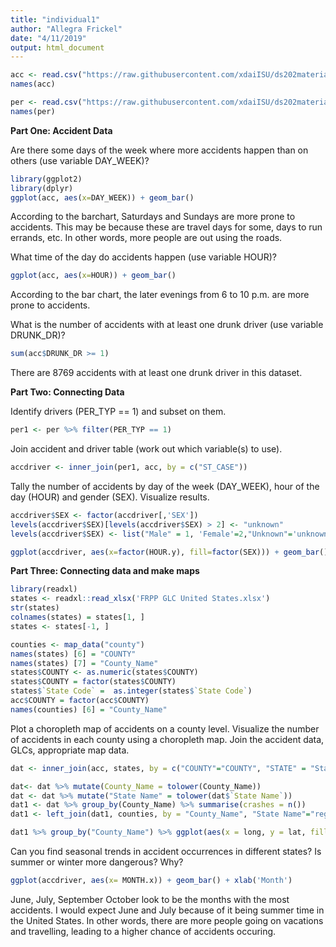 ```yaml
---
title: "individual1"
author: "Allegra Frickel"
date: "4/11/2019"
output: html_document
---
```


```r
acc <- read.csv("https://raw.githubusercontent.com/xdaiISU/ds202materials/master/hwlabs/fars2017/accident.csv", stringsAsFactors = FALSE)
names(acc)
```

```r
per <- read.csv("https://raw.githubusercontent.com/xdaiISU/ds202materials/master/hwlabs/fars2017/person.csv", stringsAsFactors = FALSE)
names(per)
```

**Part One: Accident Data**

Are there some days of the week where more accidents happen than on others (use variable DAY_WEEK)?

```r
library(ggplot2)
library(dplyr)
ggplot(acc, aes(x=DAY_WEEK)) + geom_bar()
```

According to the barchart, Saturdays and Sundays are more prone to accidents. This may be because these are travel days for some, days to run errands, etc. In other words, more people are out using the roads.

What time of the day do accidents happen (use variable HOUR)?

```r
ggplot(acc, aes(x=HOUR)) + geom_bar()
```

According to the bar chart, the later evenings from 6 to 10 p.m. are more prone to accidents.

What is the number of accidents with at least one drunk driver (use variable DRUNK_DR)?

```r
sum(acc$DRUNK_DR >= 1)
```

There are 8769 accidents with at least one drunk driver in this dataset.

**Part Two: Connecting Data**

Identify drivers (PER_TYP == 1) and subset on them.

```r
per1 <- per %>% filter(PER_TYP == 1)
```

Join accident and driver table (work out which variable(s) to use).

```r
accdriver <- inner_join(per1, acc, by = c("ST_CASE"))
```

Tally the number of accidents by day of the week (DAY_WEEK), hour of the day (HOUR) and gender (SEX). Visualize results.

```r
accdriver$SEX <- factor(accdriver[,'SEX'])
levels(accdriver$SEX)[levels(accdriver$SEX) > 2] <- "unknown"
levels(accdriver$SEX) <- list("Male" = 1, 'Female'=2,"Unknown"='unknown')
```

```r
ggplot(accdriver, aes(x=factor(HOUR.y), fill=factor(SEX))) + geom_bar() + facet_grid(DAY_WEEK~SEX, scales="free", space="free") + xlab("Hour of the Day") + ylab("Number of Crashes") + ggtitle("Crashes of the Week by Hour and Sex") + guides(fill=guide_legend("SEX")) + scale_fill_discrete(name = "SEX", labels = c("Male","Female","Unknown"))
```

**Part Three: Connecting data and make maps**

```r
library(readxl)
states <- readxl::read_xlsx('FRPP GLC United States.xlsx')
str(states)
colnames(states) = states[1, ]
states <- states[-1, ]
```

```r
counties <- map_data("county")
names(states) [6] = "COUNTY"
names(states) [7] = "County_Name"
states$COUNTY <- as.numeric(states$COUNTY)
states$COUNTY = factor(states$COUNTY)
states$`State Code` =  as.integer(states$`State Code`)
acc$COUNTY = factor(acc$COUNTY)
names(counties) [6] = "County_Name"
```

Plot a choropleth map of accidents on a county level. Visualize the number of accidents in each county using a choropleth map. Join the accident data, GLCs, appropriate map data.

```r
dat <- inner_join(acc, states, by = c("COUNTY"="COUNTY", "STATE" = "State Code")) %>% select(LATITUDE, LONGITUD, COUNTY, "County_Name", DAY, MONTH, YEAR, HOUR, "State Name")
```

```r
dat<- dat %>% mutate(County_Name = tolower(County_Name))
dat <- dat %>% mutate("State Name" = tolower(dat$`State Name`))
dat1 <- dat %>% group_by(County_Name) %>% summarise(crashes = n())
dat1 <- left_join(dat1, counties, by = "County_Name", "State Name"="region")
```

```r
dat1 %>% group_by("County_Name") %>% ggplot(aes(x = long, y = lat, fill=crashes)) + geom_polygon(aes(group=group))
```

Can you find seasonal trends in accident occurrences in different states? Is summer or winter more dangerous? Why?

```r
ggplot(accdriver, aes(x= MONTH.x)) + geom_bar() + xlab('Month')
```

June, July, September October look to be the months with the most accidents. I would expect June and July because of it being summer time in the United States. In other words, there are more people going on vacations and travelling, leading to a higher chance of accidents occuring.


